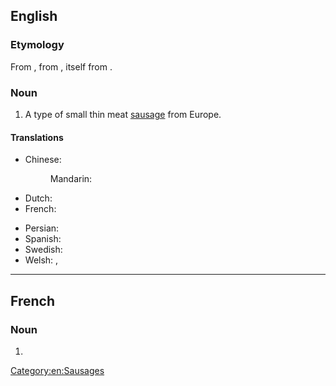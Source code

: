 ==English==
{{wikipedia}}

===Etymology===
From {{bor|en|fr|chipolata}}, from {{etyl|it|en}} {{m|it|cipollata||onion [[confit]]}}, itself from {{m|it|cipolla||onion}}.

{{rfp|en}}

===Noun===
{{en-noun}}

# A type of small thin meat [[sausage]] from Europe.

====Translations====
{{trans-top|type of sausage}}
* Chinese:
*: Mandarin: {{t|cmn|直布羅陀腸|sc=Hani}}
* Dutch: {{t+|nl|chipolata}}
* French: {{t+|fr|chipolata|f}}
{{trans-mid}}
* Persian: {{t|fa|سوسیس کوکتل}}
* Spanish: {{t|es|chipolata}}
* Swedish: {{t+|sv|chipolata|c}}
* Welsh: {{t|cy|tsipolata|f}}, {{t|cy|tshipolata|f}}
{{trans-bottom}}
[[Category:en:Sausages]]
----
==French==

===Noun===
{{fr-noun|f}}

# {{l|en|chipolata}}